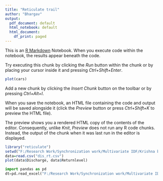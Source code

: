 ---
title: "Reticulate trail"
author: "Bhargav"
output:
  pdf_document: default
  html_notebook: default
  html_document:
    df_print: paged
---

This is an [R Markdown](http://rmarkdown.rstudio.com) Notebook. When you execute code within the notebook, the results appear beneath the code. 

Try executing this chunk by clicking the *Run* button within the chunk or by placing your cursor inside it and pressing *Ctrl+Shift+Enter*. 

```{r setup, include=FALSE}
plot(cars)
```

Add a new chunk by clicking the *Insert Chunk* button on the toolbar or by pressing *Ctrl+Alt+I*.

When you save the notebook, an HTML file containing the code and output will be saved alongside it (click the *Preview* button or press *Ctrl+Shift+K* to preview the HTML file).

The preview shows you a rendered HTML copy of the contents of the editor. Consequently, unlike *Knit*, *Preview* does not run any R code chunks. Instead, the output of the chunk when it was last run in the editor is displayed.
```{r}
library("reticulate")
setwd("F:/Research Work/Synchronization work/Multivariate IDF/Krishna basin work")
data=read.csv("dis_rt.csv")
plot(data$Discharge, data$Returnlevel)

```
```{python}
import pandas as pd
dt=pd.read_excel("F:/Research Work/Synchronization work/Multivariate IDF/Krishna basin work/dis_rt.xlsx")
```


```{r}
```

